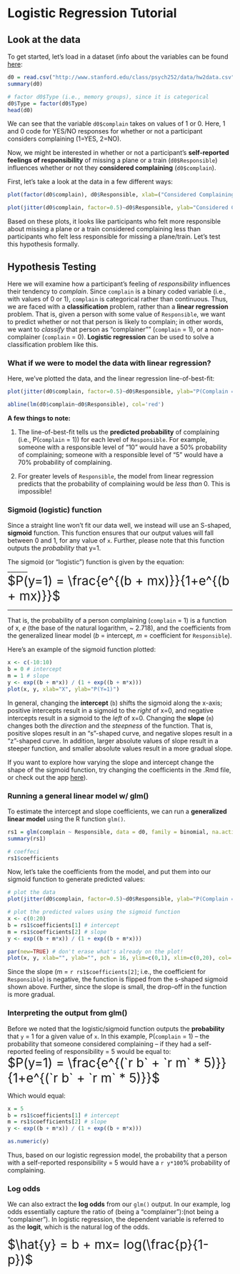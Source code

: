 <style> div.largefont {font-size:200%}</style>

Logistic Regression Tutorial
========================================================

Look at the data
-----------------

To get started, let's load in a dataset (info about the variables can be found [here](http://stanford.edu/class/psych252/):

```r
d0 = read.csv("http://www.stanford.edu/class/psych252/data/hw2data.csv")
summary(d0)

# factor d0$Type (i.e., memory groups), since it is categorical
d0$Type = factor(d0$Type)
head(d0)
```

We can see that the variable `d0$complain` takes on values of 1 or 0. Here, 1 and 0 code for YES/NO responses for whether or not a participant considers complaining (1=YES, 2=NO).

Now, we might be interested in whether or not a participant's **self-reported feelings of responsibility** of missing a plane or a train (`d0$Responsible`) influences whether or not they **considered complaining** (`d0$complain`).

First, let's take a look at the data in a few different ways:
```r
plot(factor(d0$complain), d0$Responsible, xlab=("Considered Complaining (0=NO, 1=YES)"), ylab="Feeling of Responsibility")

plot(jitter(d0$complain, factor=0.5)~d0$Responsible, ylab="Considered Complaining (0=NO, 1=YES)", xlab="Feeling of Responsibility")
```

Based on these plots, it looks like participants who felt more responsible about missing a plane or a train considered complaining less than participants
who felt less responsible for missing a plane/train. Let's test this hypothesis formally.


Hypothesis Testing
-----------------

Here we will examine how a participant's feeling of *responsibility* influences their tendency to *complain*. Since `complain` is a binary coded variable (i.e., with values of 0 or 1), `complain` is categorical rather than continuous. Thus, we are faced with a **classification** problem, rather than a **linear regression** problem. That is, given a person with some value of `Responsible`, we want to predict whether or not that person is likely to complain; in other words, we want to *classify* that person as "complainer"" (`complain` = 1), or a non-complainer (`complain` = 0). **Logistic regression** can be used to solve a classification problem like this. 


### What if we were to model the data with linear regression?

Here, we've plotted the data, and the linear regression line-of-best-fit:
```r
plot(jitter(d0$complain, factor=0.5)~d0$Responsible, ylab="P(Complain = 1)", xlab="Feeling of Responsibility", xlim=c(0,30))

abline(lm(d0$complain~d0$Responsible), col='red')
```

**A few things to note:**

1. The line-of-best-fit tells us the **predicted probability** of complaining (i.e., P(`complain` = 1)) for each level of `Responsible`. For example, someone with a responsible level of "10" would have a 50% probability of complaining; someone with a responsible level of "5" would have a 70% probability of complaining.

2. For greater levels of `Responsible`, the model from linear regression predicts that the probability of complaining would be *less than* 0. This is impossible!


### Sigmoid (logistic) function
Since a straight line won't fit our data well, we instead will use an S-shaped, **sigmoid** function. This function ensures that our output values will fall between 0 and 1, for any value of `x`. Further, please note that this function outputs the *probability* that y=1.

The sigmoid (or "logistic") function is given by the equation:  
_______
<div class=largefont> $P(y=1) = \frac{e^{(b + mx)}}{1+e^{(b + mx)}}$ </div>
_______

That is, the probability of a person complaining (`complain` = 1) is a function of x, *e* (the base of the natural logarithm, ~ 2.718), and the coefficients from the generalized linear model (*b* = intercept, *m* = coefficient for `Responsible`).

Here's an example of the sigmoid function plotted:
```r
x <- c(-10:10)
b = 0 # intercept
m = 1 # slope
y <- exp((b + m*x)) / (1 + exp((b + m*x)))
plot(x, y, xlab="X", ylab="P(Y=1)")
```

In general, changing the **intercept** (`b`) shifts the sigmoid along the x-axis; positive intercepts result in a sigmoid to the *right* of x=0, and negative intercepts result in a sigmoid to the *left* of x=0. Changing the **slope** (`m`) changes both the *direction* and the *steepness* of the function. That is, positive slopes result in an "s"-shaped curve, and negative slopes result in a "z"-shaped curve. In addition, larger absolute values of slope result in a steeper function, and smaller absolute values result in a more gradual slope.

If you want to explore how varying the slope and intercept change the shape of the sigmoid function, try changing the coefficients in the .Rmd file, or check out the app [here](http://spark.rstudio.com/supsych/logistic_regression/)).


### Running a general linear model w/ glm()
To estimate the intercept and slope coefficients, we can run a **generalized linear model** using the R function `glm()`. 

```r
rs1 = glm(complain ~ Responsible, data = d0, family = binomial, na.action = na.omit)
summary(rs1)

# coeffeci
rs1$coefficients
```


Now, let's take the coefficients from the model, and put them into our sigmoid function to generate predicted values:
```r
# plot the data
plot(jitter(d0$complain, factor=0.5)~d0$Responsible, ylab="P(Complain = 1)", xlab="Feeling of Responsibility", ylim=c(0,1), xlim=c(0,20))

# plot the predicted values using the sigmoid function
x <- c(0:20)
b = rs1$coefficients[1] # intercept
m = rs1$coefficients[2] # slope
y <- exp((b + m*x)) / (1 + exp((b + m*x)))

par(new=TRUE) # don't erase what's already on the plot!
plot(x, y, xlab="", ylab="", pch = 16, ylim=c(0,1), xlim=c(0,20), col='red')
```

Since the slope (m = `r rs1$coefficients[2]`; i.e., the coefficient for `Responsible`) is negative, the function is flipped from the s-shaped sigmoid shown above. Further, since the slope is small, the drop-off in the function is more gradual.

### Interpreting the output from glm()
Before we noted that the logistic/sigmoid function outputs the **probability** that `y` = 1 for a given value of `x`. In this example, P(`complain` = 1) -- the probability that someone considered complaining -- if they had a self-reported feeling of responsibility = 5 would be equal to:
<div class=largefont> $P(y=1) = \frac{e^{(`r b` + `r m` * 5)}}{1+e^{(`r b` + `r m` * 5)}}$ </div>

Which would equal:
```r
x = 5
b = rs1$coefficients[1] # intercept
m = rs1$coefficients[2] # slope
y <- exp((b + m*x)) / (1 + exp((b + m*x)))

as.numeric(y)
```

Thus, based on our logistic regression model, the probability that a person with a self-reported responsibility = 5 would have a `r y*100`% probability of complaining.


### Log odds
We can also extract the **log odds** from our `glm()` output. In our example, log odds essentially capture the ratio of (being a "complainer"):(not being a "complainer"). In logistic regression, the dependent variable is referred to as the **logit**, which is the natural log of the odds.

<div class=largefont> $\hat{y} = b + mx= log(\frac{p}{1-p})$ </div>

